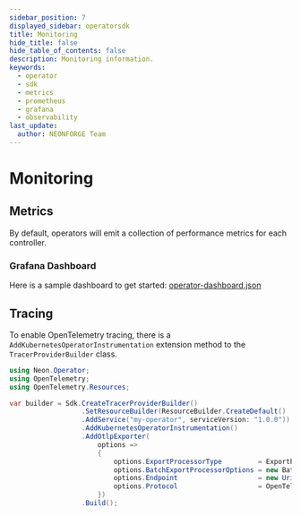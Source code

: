 ```yaml
---
sidebar_position: 7
displayed_sidebar: operatorsdk
title: Monitoring
hide_title: false
hide_table_of_contents: false
description: Monitoring information.
keywords:
  - operator
  - sdk
  - metrics
  - prometheus
  - grafana
  - observability
last_update:
  author: NEONFORGE Team
---
```



# Monitoring

## Metrics

By default, operators will emit a collection of performance metrics for each
controller.

### Grafana Dashboard

Here is a sample dashboard to get started:
[operator-dashboard.json](./assets/operator-dashboard.json)

## Tracing

To enable OpenTelemetry tracing, there is a
`AddKubernetesOperatorInstrumentation` extension method to the
`TracerProviderBuilder` class.

```csharp
using Neon.Operator;
using OpenTelemetry;
using OpenTelemetry.Resources;

var builder = Sdk.CreateTracerProviderBuilder()
                  .SetResourceBuilder(ResourceBuilder.CreateDefault()
                  .AddService("my-operator", serviceVersion: "1.0.0"))
                  .AddKubernetesOperatorInstrumentation()
                  .AddOtlpExporter(
                      options =>
                      {
                          options.ExportProcessorType         = ExportProcessorType.Batch;
                          options.BatchExportProcessorOptions = new BatchExportProcessorOptions<Activity>();
                          options.Endpoint                    = new Uri("otel-collector-uri");
                          options.Protocol                    = OpenTelemetry.Exporter.OtlpExportProtocol.Grpc;
                      })
                  .Build();
```

